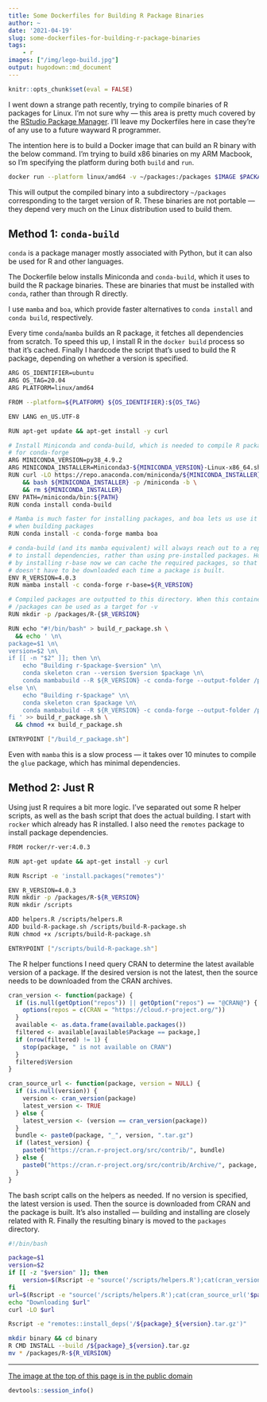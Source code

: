 ```yaml
---
title: Some Dockerfiles for Building R Package Binaries
author: ~
date: '2021-04-19'
slug: some-dockerfiles-for-building-r-package-binaries
tags:
    - r
images: ["/img/lego-build.jpg"]
output: hugodown::md_document
---
```

    
```r
knitr::opts_chunk$set(eval = FALSE)
```

I went down a strange path recently, trying to compile binaries of R packages for Linux. I'm not sure why --- this area is pretty much covered by the [RStudio Package Manager](https://packagemanager.rstudio.com/client/#/). I'll leave my Dockerfiles here in case they're of any use to a future wayward R programmer.

The intention here is to build a Docker image that can build an R binary with the below command. I'm trying to build x86 binaries on my ARM Macbook, so I'm specifying the platform during both `build` and `run`.

```bash
docker run --platform linux/amd64 -v ~/packages:/packages $IMAGE $PACKAGE $VERSION
```

This will output the compiled binary into a subdirectory `~/packages` corresponding to the target version of R. These binaries are not portable --- they depend very much on the Linux distribution used to build them.

## Method 1: `conda-build`

`conda` is a package manager mostly associated with Python, but it can also be used for R and other languages.

The Dockerfile below installs Miniconda and `conda-build`, which it uses to build the R package binaries. These are binaries that must be installed with `conda`, rather than through R directly.

I use `mamba` and `boa`, which provide faster alternatives to `conda install` and `conda build`, respectively.

Every time `conda`/`mamba` builds an R package, it fetches all dependencies from scratch. To speed this up, I install R in the `docker build` process so that it's cached. Finally I hardcode the script that's used to build the R package, depending on whether a version is specified.

```bash
ARG OS_IDENTIFIER=ubuntu
ARG OS_TAG=20.04
ARG PLATFORM=linux/amd64

FROM --platform=${PLATFORM} ${OS_IDENTIFIER}:${OS_TAG} 

ENV LANG en_US.UTF-8

RUN apt-get update && apt-get install -y curl

# Install Miniconda and conda-build, which is needed to compile R packages
# for conda-forge 
ARG MINICONDA_VERSION=py38_4.9.2
ARG MINICONDA_INSTALLER=Miniconda3-${MINICONDA_VERSION}-Linux-x86_64.sh
RUN curl -LO https://repo.anaconda.com/miniconda/${MINICONDA_INSTALLER} \
    && bash ${MINICONDA_INSTALLER} -p /miniconda -b \
    && rm ${MINICONDA_INSTALLER}
ENV PATH=/miniconda/bin:${PATH}
RUN conda install conda-build

# Mamba is much faster for installing packages, and boa lets us use it
# when building packages
RUN conda install -c conda-forge mamba boa

# conda-build (and its mamba equivalent) will always reach out to a repository
# to install dependencies, rather than using pre-installed packages. However,
# by installing r-base now we can cache the required packages, so that R
# doesn't have to be downloaded each time a package is built.
ENV R_VERSION=4.0.3
RUN mamba install -c conda-forge r-base=${R_VERSION}

# Compiled packages are outputted to this directory. When this container is run,
# /packages can be used as a target for -v 
RUN mkdir -p /packages/R-{$R_VERSION}

RUN echo "#!/bin/bash" > build_r_package.sh \
  && echo ' \n\
package=$1 \n\
version=$2 \n\
if [[ -n "$2" ]]; then \n\
    echo "Building r-$package-$version" \n\
    conda skeleton cran --version $version $package \n\
    conda mambabuild --R ${R_VERSION} -c conda-forge --output-folder /packages/R-${R_VERSION} r-$package-$version \n\
else \n\
    echo "Building r-$package" \n\
    conda skeleton cran $package \n\
    conda mambabuild --R ${R_VERSION} -c conda-forge --output-folder /packages/R-${R_VERSION} r-$package \n\
fi ' >> build_r_package.sh \
  && chmod +x build_r_package.sh

ENTRYPOINT ["/build_r_package.sh"]
```

Even with `mamba` this is a slow process --- it takes over 10 minutes to compile the `glue` package, which has minimal dependencies.

## Method 2: Just R

Using just R requires a bit more logic. I've separated out some R helper scripts, as well as the bash script that does the actual building. I start with `rocker` which already has R installed. I also need the `remotes` package to install package dependencies.

```bash
FROM rocker/r-ver:4.0.3

RUN apt-get update && apt-get install -y curl

RUN Rscript -e 'install.packages("remotes")'

ENV R_VERSION=4.0.3
RUN mkdir -p /packages/R-${R_VERSION}
RUN mkdir /scripts

ADD helpers.R /scripts/helpers.R
ADD build-R-package.sh /scripts/build-R-package.sh
RUN chmod +x /scripts/build-R-package.sh

ENTRYPOINT ["/scripts/build-R-package.sh"]
```

The R helper functions I need query CRAN to determine the latest available version of a package. If the desired version is not the latest, then the source needs to be downloaded from the CRAN archives.

```r
cran_version <- function(package) {
  if (is.null(getOption("repos")) || getOption("repos") == "@CRAN@") {
    options(repos = c(CRAN = "https://cloud.r-project.org/"))
  }
  available <- as.data.frame(available.packages())
  filtered <- available[available$Package == package,]
  if (nrow(filtered) != 1) {
    stop(package, " is not available on CRAN")
  }
  filtered$Version
}

cran_source_url <- function(package, version = NULL) {
  if (is.null(version)) {
    version <- cran_version(package)
    latest_version <- TRUE
  } else {
    latest_version <- (version == cran_version(package))
  }
  bundle <- paste0(package, "_", version, ".tar.gz")
  if (latest_version) {
    paste0("https://cran.r-project.org/src/contrib/", bundle)
  } else {
    paste0("https://cran.r-project.org/src/contrib/Archive/", package, "/", bundle)
  }
}
```

The bash script calls on the helpers as needed. If no version is specified, the latest version is used. Then the source is downloaded from CRAN and the package is built. It's also installed --- building and installing are closely related with R. Finally the resulting binary is moved to the `packages` directory.

```bash
#!/bin/bash

package=$1
version=$2
if [[ -z "$version" ]]; then
    version=$(Rscript -e "source('/scripts/helpers.R');cat(cran_version('$package'))")
fi
url=$(Rscript -e "source('/scripts/helpers.R');cat(cran_source_url('$package', '$version'))")
echo "Downloading $url"
curl -LO $url

Rscript -e "remotes::install_deps('/${package}_${version}.tar.gz')"

mkdir binary && cd binary
R CMD INSTALL --build /${package}_${version}.tar.gz
mv * /packages/R-${R_VERSION}
```

***
[The image at the top of this page is in the public domain](https://unsplash.com/photos/C0koz3G1I4I)

```r
devtools::session_info()
```
